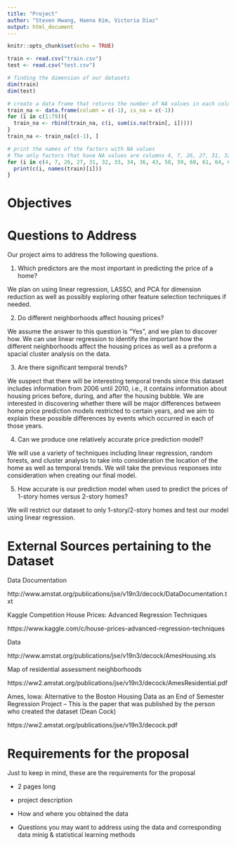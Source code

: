 ```yaml
---
title: "Project"
author: "Steven Hwang, Haena Kim, Victoria Diaz"
output: html_document
---
```




```r
knitr::opts_chunk$set(echo = TRUE)

train <- read.csv("train.csv")
test <- read.csv("test.csv")

# finding the dimension of our datasets
dim(train) 
dim(test)

# create a data frame that returns the number of NA values in each column
train_na <- data.frame(column = c(-1), is_na = c(-1))
for (i in c(1:79)){ 
  train_na <- rbind(train_na, c(i, sum(is.na(train[, i])))) 
}
train_na <- train_na[c(-1), ]

# print the names of the factors with NA values
# The only factors that have NA values are columns 4, 7, 26, 27, 31, 32, 33, 34, 36, 43, 58, 59, 60, 61, 64, 65, 73, 74, 75
for (i in c(4, 7, 26, 27, 31, 32, 33, 34, 36, 43, 58, 59, 60, 61, 64, 65, 73, 74, 75)){ 
  print(c(i, names(train)[i]))
}
```


# Objectives

# Questions to Address
Our project aims to address the following questions. 

1. Which predictors are the most important in predicting the price of a home? 

We plan on using linear regression, LASSO, and PCA for dimension reduction as well as possibly exploring other feature selection techniques if needed. 

2. Do different neighborhoods affect housing prices? 

We assume the answer to this question is "Yes", and we plan to discover how. We can use linear regression to identify the important how the different neighborhoods affect the housing prices as well as a preform a spacial cluster analysis on the data. 

3. Are there significant temporal trends? 

We suspect that there will be interesting temporal trends since this dataset includes information from 2006 until 2010, i.e., it contains information about housing prices before, during, and after the housing bubble. We are interested in discovering whether there will be major differences between home price prediction models restricted to certain years, and we aim to explain these possible differences by events which occurred in each of those years. 

4. Can we produce one relatively accurate price prediction model? 

We will use a variety of techniques including linear regression, random forests, and cluster analysis to take into consideration the location of the home as well as temporal trends. We will take the previous responses into consideration when creating our final model. 

5. How accurate is our prediction model when used to predict the prices of 1-story homes versus 2-story homes?

We will restrict our dataset to only 1-story/2-story homes and test our model using linear regression. 




# External Sources pertaining to the Dataset
Data Documentation 

http://www.amstat.org/publications/jse/v19n3/decock/DataDocumentation.txt

Kaggle Competition
House Prices: Advanced Regression Techniques

https://www.kaggle.com/c/house-prices-advanced-regression-techniques

Data 

http://www.amstat.org/publications/jse/v19n3/decock/AmesHousing.xls

Map of residential assessment neighborhoods

https://ww2.amstat.org/publications/jse/v19n3/decock/AmesResidential.pdf

Ames, Iowa: Alternative to the Boston Housing Data as an End of Semester Regression Project
-- This is the paper that was published by the person who created the dataset (Dean Cock)

https://ww2.amstat.org/publications/jse/v19n3/decock.pdf


# Requirements for the proposal
Just to keep in mind, these are the requirements for the proposal

- 2 pages long 

- project description 

- How and where you obtained the data 

- Questions you may want to address using the data and corresponding data minig & statistical learning methods


